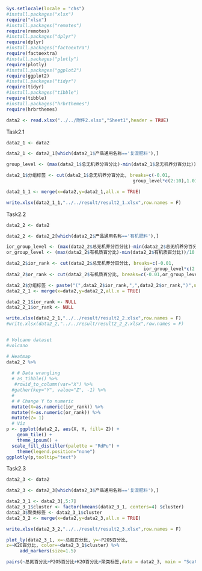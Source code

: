 ```r
Sys.setlocale(locale = "chs")
#install.packages("xlsx")
require("xlsx")
#install.packages("remotes")
require(remotes)
#install.packages("dplyr")
require(dplyr)
#install.packages("factoextra")
require(factoextra)
#install.packages("plotly")
require(plotly)
#install.packages("ggplot2")
require(ggplot2)
#install.packages("tidyr")
require(tidyr)
#install.packages("tibble")
require(tibble)
#install.packages("hrbrthemes")
require(hrbrthemes)


```

```r
data2 <- read.xlsx("../../附件2.xlsx","Sheet1",header = TRUE)
```

Task2.1
```r
data2_1 <- data2

data2_1 <- data2_1[which(data2_1$产品通用名称=='复混肥料'),]

group_level <- (max(data2_1$总无机养分百分比)-min(data2_1$总无机养分百分比))/10

data2_1$分组标签 <- cut(data2_1$总无机养分百分比, breaks=c(-0.01,
                                               group_level*c(2:10),1.01), labels=c(1:10))

data2_1_1 <- merge(x=data2,y=data2_1,all.x = TRUE)

write.xlsx(data2_1_1,"../../result/result2_1.xlsx",row.names = F)

```

Task2.2
```r
data2_2 <- data2

data2_2 <- data2_2[which(data2_2$产品通用名称=='有机肥料'),]

ior_group_level <- (max(data2_2$总无机养分百分比)-min(data2_2$总无机养分百分比))/10
or_group_level <- (max(data2_2$有机质百分比)-min(data2_2$有机质百分比))/10

data2_2$ior_rank <- cut(data2_2$总无机养分百分比, breaks=c(-0.01,
                                                   ior_group_level*c(2:10),1.01), labels=c(1:10))
data2_2$or_rank <- cut(data2_2$有机质百分比, breaks=c(-0.01,or_group_level*c(2:10),1.01), labels=c(1:10))

data2_2$分组标签 <- paste("(",data2_2$ior_rank,",",data2_2$or_rank,")",sep = "")
data2_2_1 <- merge(x=data2,y=data2_2,all.x = TRUE)

data2_2_1$ior_rank <- NULL
data2_2_1$or_rank <- NULL

write.xlsx(data2_2_1,"../../result/result2_2.xlsx",row.names = F)
#write.xlsx(data2_2,"../../result/result2_2_2.xlsx",row.names = F)


# Volcano dataset
#volcano

# Heatmap 
data2_2 %>%
  
  # # Data wrangling
  # as_tibble() %>%
   #rowid_to_column(var="X") %>%
  #gather(key="Y", value="Z", -1) %>%
  # 
  # # Change Y to numeric
  mutate(X=as.numeric(ior_rank)) %>%
  mutate(Y=as.numeric(or_rank)) %>%
  mutate(Z= 1)
  # Viz
p <- ggplot(data2_2, aes(X, Y, fill= Z)) + 
    geom_tile() +
    theme_ipsum() +
  scale_fill_distiller(palette = "RdPu") +
    theme(legend.position="none")
ggplotly(p,tooltip="text")
```

Task2.3
```r
data2_3 <- data2

data2_3 <- data2_3[which(data2_3$产品通用名称=='复混肥料'),]

data2_3_1 <- data2_3[,5:7]
data2_3_1$cluster <- factor(kmeans(data2_3_1, centers=4) $cluster)
data2_3$聚类标签 <- data2_3_1$cluster
data2_3_2 <- merge(x=data2,y=data2_3,all.x = TRUE)

write.xlsx(data2_3_2,"../../result/result2_3.xlsx",row.names = F)

plot_ly(data2_3_1, x=~总氮百分比, y=~P2O5百分比, 
z=~K2O百分比, color=~data2_3_1$cluster) %>%
     add_markers(size=1.5)

pairs(~总氮百分比+P2O5百分比+K2O百分比+聚类标签,data = data2_3, main = "Scatterplot Matrix")
```


